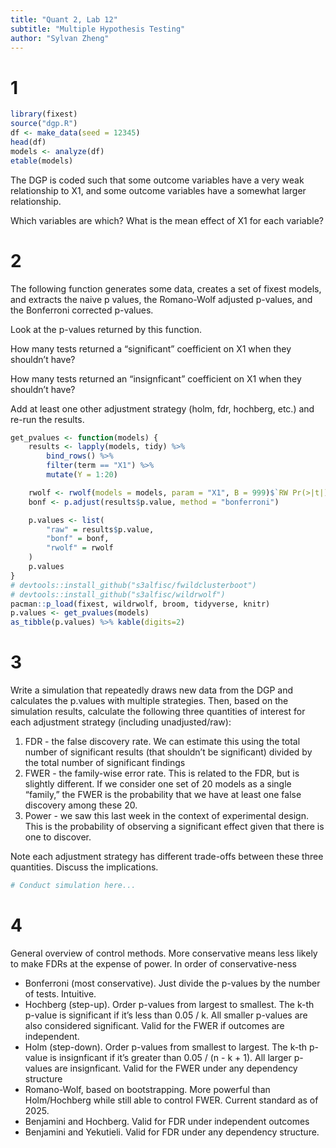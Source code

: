 ```yaml
---
title: "Quant 2, Lab 12"
subtitle: "Multiple Hypothesis Testing"
author: "Sylvan Zheng"
---
```


# 1 

```r
library(fixest)
source("dgp.R")
df <- make_data(seed = 12345)
head(df)
models <- analyze(df)
etable(models)
```

The DGP is coded such that some outcome variables have a very weak relationship to X1, and some outcome variables have a somewhat larger relationship.

Which variables are which? What is the mean effect of X1 for each variable?

# 2

The following function generates some data, creates a set of fixest models,
and extracts the naive p values, the Romano-Wolf adjusted p-values, and the 
Bonferroni corrected p-values.

Look at the p-values returned by this function. 

How many tests returned a "significant" coefficient on X1 when they shouldn't have?

How many tests returned an "insignficant" coefficient on X1 when they shouldn't have?

Add at least one other adjustment strategy (holm, fdr, hochberg, etc.) and re-run the results.

```r
get_pvalues <- function(models) {
    results <- lapply(models, tidy) %>%
        bind_rows() %>%
        filter(term == "X1") %>%
        mutate(Y = 1:20)

    rwolf <- rwolf(models = models, param = "X1", B = 999)$`RW Pr(>|t|)`
    bonf <- p.adjust(results$p.value, method = "bonferroni")

    p.values <- list(
        "raw" = results$p.value,
        "bonf" = bonf,
        "rwolf" = rwolf
    )
    p.values
}
# devtools::install_github("s3alfisc/fwildclusterboot")
# devtools::install_github("s3alfisc/wildrwolf")
pacman::p_load(fixest, wildrwolf, broom, tidyverse, knitr)
p.values <- get_pvalues(models)
as_tibble(p.values) %>% kable(digits=2)
```

# 3

Write a simulation that repeatedly draws new data from the DGP and calculates the p.values with multiple strategies. Then, based on the simulation results, calculate the following three quantities of interest for each adjustment strategy (including unadjusted/raw):

1. FDR - the false discovery rate. We can estimate this using the total number of significant results (that shouldn't be significant) divided by the total number of significant findings 
2. FWER - the family-wise error rate. This is related to the FDR, but is slightly different. If we consider one set of 20 models as a single "family," the FWER is the probability that we have at least one false discovery among these 20. 
3. Power - we saw this last week in the context of experimental design. This is the probability of observing a significant effect given that there is one to discover.

Note each adjustment strategy has different trade-offs between these three quantities. Discuss the implications.

```r
# Conduct simulation here...
```

# 4

General overview of control methods. More conservative means less likely to make FDRs at the expense of power. In order of conservative-ness

- Bonferroni (most conservative). Just divide the p-values by the number of tests. Intuitive.
- Hochberg (step-up). Order p-values from largest to smallest. The k-th p-value is significant if it's less than 0.05 / k. All smaller p-values are also considered significant. Valid for the FWER if outcomes are independent.
- Holm (step-down). Order p-values from smallest to largest. The k-th p-value is insignficant if it's greater than 0.05 / (n - k + 1). All larger p-values are insignficant. Valid for the FWER under any dependency structure
- Romano-Wolf, based on bootstrapping. More powerful than Holm/Hochberg while still able to control FWER. Current standard as of 2025.
- Benjamini and Hochberg. Valid for FDR under independent outcomes
- Benjamini and Yekutieli. Valid for FDR under any dependency structure.